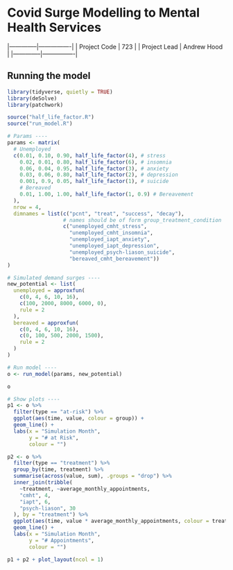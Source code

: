 # Covid Surge Modelling to Mental Health Services

|--------------|----------------|
| Project Code | 723            |
| Project Lead | Andrew Hood    |
|--------------|----------------|

## Running the model

```r
library(tidyverse, quietly = TRUE)
library(deSolve)
library(patchwork)

source("half_life_factor.R")
source("run_model.R")

# Params ----
params <- matrix(
  # Unemployed
  c(0.01, 0.10, 0.90, half_life_factor(4), # stress
    0.02, 0.01, 0.80, half_life_factor(6), # insomnia
    0.06, 0.04, 0.95, half_life_factor(3), # anxiety
    0.03, 0.06, 0.80, half_life_factor(2), # depression
    0.001, 0.9, 0.05, half_life_factor(1), # suicide
    # Bereaved
    0.01, 1.00, 1.00, half_life_factor(1, 0.9) # Bereavement
  ),
  nrow = 4,
  dimnames = list(c("pcnt", "treat", "success", "decay"),
                  # names should be of form group_treatment_condition
                  c("unemployed_cmht_stress",
                    "unemployed_cmht_insomnia",
                    "unemployed_iapt_anxiety",
                    "unemployed_iapt_depression",
                    "unemployed_psych-liason_suicide",
                    "bereaved_cmht_bereavement"))
)

# Simulated demand surges ----
new_potential <- list(
  unemployed = approxfun(
    c(0, 4, 6, 10, 16),
    c(100, 2000, 8000, 6000, 0),
    rule = 2
  ),
  bereaved = approxfun(
    c(0, 4, 6, 10, 16),
    c(0, 100, 500, 2000, 1500),
    rule = 2
  )
)

# Run model ----
o <- run_model(params, new_potential)

o
```

```r
# Show plots ----
p1 <- o %>%
  filter(type == "at-risk") %>%
  ggplot(aes(time, value, colour = group)) +
  geom_line() +
  labs(x = "Simulation Month",
       y = "# at Risk",
       colour = "")

p2 <- o %>%
  filter(type == "treatment") %>%
  group_by(time, treatment) %>%
  summarise(across(value, sum), .groups = "drop") %>%
  inner_join(tribble(
    ~treatment, ~average_monthly_appointments,
    "cmht", 4,
    "iapt", 6,
    "psych-liason", 30
  ), by = "treatment") %>%
  ggplot(aes(time, value * average_monthly_appointments, colour = treatment)) +
  geom_line() +
  labs(x = "Simulation Month",
       y = "# Appointments",
       colour = "")

p1 + p2 + plot_layout(ncol = 1)
```
